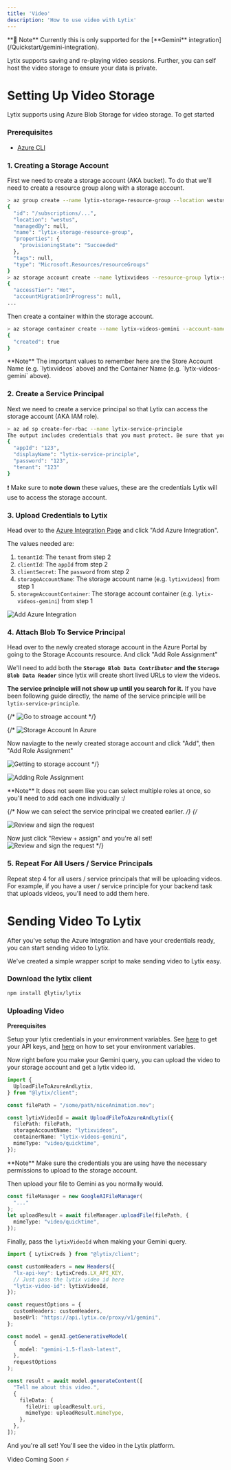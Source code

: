 ```yaml
---
title: 'Video'
description: 'How to use video with Lytix'
---
```


<Note>
  **🚨 Note** Currently this is only supported for the [**Gemini** integration](/Quickstart/gemini-integration).
</Note>

Lytix supports saving and re-playing video sessions. Further, you can self host the video storage to ensure your data is private.

# Setting Up Video Storage

Lytix supports using Azure Blob Storage for video storage. To get started

### Prerequisites

- [Azure CLI](https://learn.microsoft.com/en-us/cli/azure/get-started-with-azure-cli)

### 1. Creating a Storage Account

First we need to create a storage account (AKA bucket). To do that we'll need to create a resource group along with a storage account.

```sh
> az group create --name lytix-storage-resource-group --location westus
{
  "id": "/subscriptions/...",
  "location": "westus",
  "managedBy": null,
  "name": "lytix-storage-resource-group",
  "properties": {
    "provisioningState": "Succeeded"
  },
  "tags": null,
  "type": "Microsoft.Resources/resourceGroups"
}
> az storage account create --name lytixvideos --resource-group lytix-storage-resource-group
{
  "accessTier": "Hot",
  "accountMigrationInProgress": null,
...
```

Then create a container within the storage account.

```sh
> az storage container create --name lytix-videos-gemini --account-name lytixvideos
{
  "created": true
}
```

<Note>
  **Note** The important values to remember here are the Store Account Name (e.g. `lytixvideos` above) and the Container Name (e.g. `lytix-videos-gemini` above). 
</Note>

### 2. Create a Service Principal 

Next we need to create a service principal so that Lytix can access the storage account (AKA IAM role).

```sh
> az ad sp create-for-rbac --name lytix-service-principle
The output includes credentials that you must protect. Be sure that you do not include these credentials in your code or check the credentials into your source control. For more information, see https://aka.ms/azadsp-cli
{
  "appId": "123",
  "displayName": "lytix-service-principle",
  "password": "123",
  "tenant": "123"
}
```

❗ Make sure to **note down** these values, these are the credentials Lytix will use to access the storage account.

### 3. Upload Credentials to Lytix
 
Head over to the [Azure Integration Page](https://lab.lytix.co/home/settings/azure) and click "Add Azure Integration".

The values needed are: 
1. `tenantId`: The `tenant` from step 2
2. `clientId`: The `appId` from step 2
3. `clientSecret`: The `password` from step 2
4. `storageAccountName`: The storage account name (e.g. `lytixvideos`) from step 1
5. `storageAccountContainer`: The storage account container (e.g. `lytix-videos-gemini`) from step 1

![Add Azure Integration](https://lytix-cdn.s3.amazonaws.com/documentationAssets/multimodal/addAzureIntegrationLytix.gif)

### 4. Attach Blob To Service Principal

Head over to the newly created storage account in the Azure Portal by going to the Storage Accounts resource. And click "Add Role Assignment"

We'll need to add both the **`Storage Blob Data Contributor` and the `Storage Blob Data Reader`** since lytix will create short lived URLs to view the videos.

**The service principle will not show up until you search for it.** If you have been following guide directly, the name of the service principle will be `lytix-service-principle`.


{/* ![Go to stroage account](https://lytix-cdn.s3.amazonaws.com/documentationAssets/multimodal/goToStoageAccount.gif) */}

{/* 
![Storage Account In Azure](/images/multimodal/storageAccountAzure.png)

Now naviagte to the newly created storage account and click "Add", then "Add Role Assignment"

![Getting to storage account](/images/multimodal/gettingToBucket.png) */}


![Adding Role Assignment](https://lytix-cdn.s3.amazonaws.com/documentationAssets/multimodal/addRoles.gif)

<Note>
  **Note** It does not seem like you can select multiple roles at once, so you'll need to add each one individually :/
</Note>

{/* Now we can select the service principal we created earlier. */}
{/* 

![Review and sign the request](/images/multimodal/selectServicePrinciple.png)

Now just click "Review + assign" and you're all set!
![Review and sign the request](/images/multimodal/reviewAndSign.png) */}

### 5. Repeat For All Users / Service Principals

Repeat step 4 for all users / service principals that will be uploading videos. For example, if you have a user / service principle for your backend task that uploads videos, you'll need to add them here. 


# Sending Video To Lytix

After you've setup the Azure Integration and have your credentials ready, you can start sending video to Lytix.

We've created a simple wrapper script to make sending video to Lytix easy. 


### Download the lytix client

```sh
npm install @lytix/lytix
```

### Uploading Video

**Prerequisites**

Setup your lytix credentials in your environment variables. See [here](/APIKeys/api-key-setup) to get your API keys, and [here](/APIKeys/env-var-setup.mdx) on how to set your environment variables.

Now right before you make your Gemini query, you can upload the video to your storage account and get a lytix video id.

```ts
import {
  UploadFileToAzureAndLytix,
} from "@lytix/client";

const filePath = "/some/path/niceAnimation.mov";

const lytixVideoId = await UploadFileToAzureAndLytix({
  filePath: filePath,
  storageAccountName: "lytixvideos",
  containerName: "lytix-videos-gemini",
  mimeType: "video/quicktime",
});
```

<Note>
  **Note** Make sure the credentials you are using have the necessary permissions to upload to the storage account.
</Note>

Then upload your file to Gemini as you normally would.

```ts
const fileManager = new GoogleAIFileManager(
  "..."
);
let uploadResult = await fileManager.uploadFile(filePath, {
  mimeType: "video/quicktime",
});
```

Finally, pass the `lytixVideoId` when making your Gemini query.

```ts
import { LytixCreds } from "@lytix/client";

const customHeaders = new Headers({
  "lx-api-key": LytixCreds.LX_API_KEY,
  // Just pass the lytix video id here
  "lytix-video-id": lytixVideoId,
});

const requestOptions = {
  customHeaders: customHeaders,
  baseUrl: "https://api.lytix.co/proxy/v1/gemini",
};

const model = genAI.getGenerativeModel(
  {
    model: "gemini-1.5-flash-latest",
  },
  requestOptions
);

const result = await model.generateContent([
  "Tell me about this video.",
  {
    fileData: {
      fileUri: uploadResult.uri,
      mimeType: uploadResult.mimeType,
    },
  },
]);
```


And you're all set! You'll see the video in the Lytix platform.

Video Coming Soon ⚡